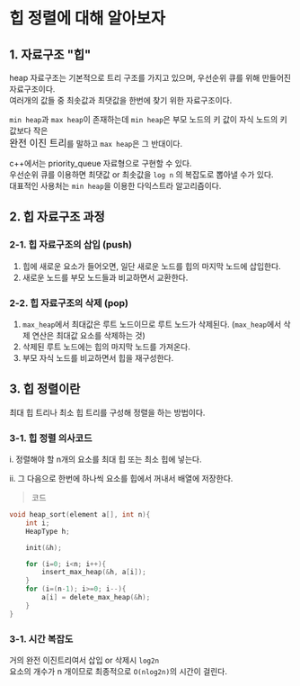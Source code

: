 # 힙 정렬에 대해 알아보자

## 1. 자료구조 "힙"

heap 자료구조는 기본적으로 트리 구조를 가지고 있으며, 우선순위 큐를 위해 만들어진 자료구조이다.  
여러개의 값들 중 최솟값과 최댓값을 한번에 찾기 위한 자료구조이다.   

`min heap`과 `max heap`이 존재하는데 `min heap`은 부모 노드의 키 값이 자식 노드의 키 값보다 작은  
<big>완전 이진 트리</big>를 말하고 `max heap`은 그 반대이다.

c++에서는 priority_queue 자료형으로 구현할 수 있다.   
우선순위 큐를 이용하면 최댓값 or 최솟값을 `log n` 의 복잡도로 뽑아낼 수가 있다.  
대표적인 사용처는 `min heap`을 이용한 다익스트라 알고리즘이다. 

## 2. 힙 자료구조 과정
### 2-1. 힙 자료구조의 삽입 (push)
1. 힙에 새로운 요소가 들어오면, 일단 새로운 노드를 힙의 마지막 노드에 삽입한다.  
2. 새로운 노드를 부모 노드들과 비교하면서 교환한다.

### 2-2. 힙 자료구조의 삭제 (pop)
1. `max_heap`에서 최대값은 루트 노드이므로 루트 노드가 삭제된다. (`max_heap`에서 삭제 연산은 최대값 요소를 삭제하는 것)
2. 삭제된 루트 노드에는 힙의 마지막 노드를 가져온다.
3. 부모 자식 노드를 비교하면서 힙을 재구성한다.

## 3. 힙 정렬이란

최대 힙 트리나 최소 힙 트리를 구성해 정렬을 하는 방법이다.

### 3-1. 힙 정렬 의사코드

i. 정렬해야 할 n개의 요소를 최대 힙 또는 최소 힙에 넣는다.

ii. 그 다음으로 한번에 하나씩 요소를 힙에서 꺼내서 배열에 저장한다.

> 코드

```cpp
void heap_sort(element a[], int n){
    int i;
    HeapType h;

    init(&h);

    for (i=0; i<n; i++){
        insert_max_heap(&h, a[i]);
    }
    for (i=(n-1); i>=0; i--){
        a[i] = delete_max_heap(&h);
    }
}
```

### 3-1. 시간 복잡도

거의 완전 이진트리여서 삽입 or 삭제시 `log2n`  
요소의 개수가 n 개이므로 최종적으로
`O(nlog2n)`의 시간이 걸린다.

